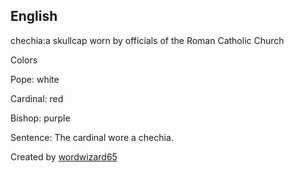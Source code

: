 ==English==

chechia:a skullcap worn by officials of the Roman Catholic Church

Colors


Pope: white


Cardinal: red


Bishop: purple

Sentence: The cardinal wore a chechia.


Created by [[wordwizard65]]